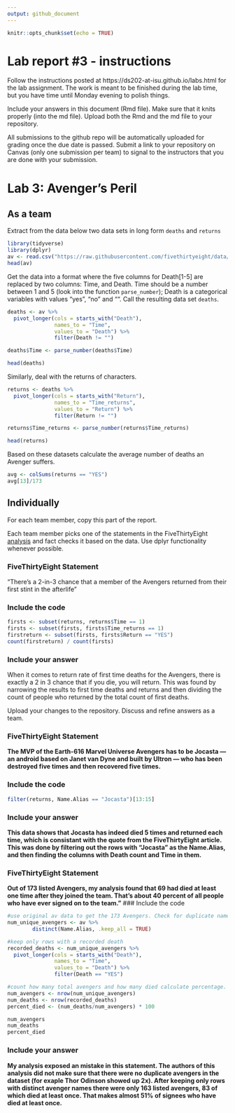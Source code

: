 ```yaml
---
output: github_document
---
```


<!-- README.md is generated from README.Rmd. Please edit the README.Rmd file -->


```r
knitr::opts_chunk$set(echo = TRUE)
```

# Lab report #3 - instructions

Follow the instructions posted at https://ds202-at-isu.github.io/labs.html for the lab assignment. The work is meant to be finished during the lab time, but you have time until Monday evening to polish things.

Include your answers in this document (Rmd file). Make sure that it knits properly (into the md file). Upload both the Rmd and the md file to your repository.  

All submissions to the github repo will be automatically uploaded for grading once the due date is passed.
Submit a link to your repository on Canvas (only one submission per team) to signal to the instructors that you are done with your submission.

# Lab 3: Avenger's Peril

## As a team

Extract from the data below two data sets in long form `deaths` and `returns`

```r
library(tidyverse)
library(dplyr)
av <- read.csv("https://raw.githubusercontent.com/fivethirtyeight/data/master/avengers/avengers.csv", stringsAsFactors = FALSE)
head(av)
```

Get the data into a format where the five columns for Death[1-5] are replaced by two columns: Time, and Death. Time should be a number between 1 and 5 (look into the function `parse_number`); Death is a categorical variables with values "yes", "no" and "". Call the resulting data set `deaths`. 
```r
deaths <- av %>%
  pivot_longer(cols = starts_with("Death"),
               names_to = "Time",
               values_to = "Death") %>%
               filter(Death != "")

deaths$Time <- parse_number(deaths$Time)

head(deaths)
```

Similarly, deal with the returns of characters.
```r
returns <- deaths %>%
  pivot_longer(cols = starts_with("Return"),
               names_to = "Time_returns",
               values_to = "Return") %>%
               filter(Return != "")

returns$Time_returns <- parse_number(returns$Time_returns)

head(returns)
```

Based on these datasets calculate the average number of deaths an Avenger suffers.
```r
avg <- colSums(returns == "YES")
avg[13]/173
```


## Individually

For each team member, copy this part of the report. 

Each team member picks one of the statements in the FiveThirtyEight [analysis](https://fivethirtyeight.com/features/avengers-death-comics-age-of-ultron/) and fact checks it based on the data. Use dplyr functionality whenever possible.

### FiveThirtyEight Statement

"There’s a 2-in-3 chance that a member of the Avengers returned from their first stint in the afterlife"

### Include the code

```r
firsts <- subset(returns, returns$Time == 1)
firsts <- subset(firsts, firsts$Time_returns == 1)
firstreturn <- subset(firsts, firsts$Return == "YES")
count(firstreturn) / count(firsts)

```


### Include your answer

When it comes to return rate of first time deaths for the Avengers, there is exactly a 2 in 3 chance that if you die, you will return. This was found by narrowing the results to first time deaths and returns and then dividing the count of people who returned by the total count of first deaths. 

Upload your changes to the repository. Discuss and refine answers as a team.

### FiveThirtyEight Statement

**The MVP of the Earth-616 Marvel Universe Avengers has to be Jocasta — an android based on Janet van Dyne and built by Ultron — who has been destroyed five times and then recovered five times.**

### Include the code

```r
filter(returns, Name.Alias == "Jocasta")[13:15]
```

### Include your answer

**This data shows that Jocasta has indeed died 5 times and returned each time, which is consistant with the quote from the FiveThirtyEight article. This was done by filtering out the rows with "Jocasta" as the Name.Alias, and then finding the columns with Death count and Time in them.**

### FiveThirtyEight Statement
**Out of 173 listed Avengers, my analysis found that 69 had died at least one time after they joined the team. That’s about 40 percent of all people who have ever signed on to the team."**
### Include the code
```r
#use original av data to get the 173 Avengers. Check for duplicate names
num_unique_avengers <- av %>%
        distinct(Name.Alias, .keep_all = TRUE)

#keep only rows with a recorded death
recorded_deaths <- num_unique_avengers %>%
  pivot_longer(cols = starts_with("Death"),
               names_to = "Time",
               values_to = "Death") %>%
               filter(Death == "YES")

#count how many total avengers and how many died calculate percentage.
num_avengers <- nrow(num_unique_avengers)
num_deaths <- nrow(recorded_deaths)
percent_died <- (num_deaths/num_avengers) * 100

num_avengers
num_deaths
percent_died
```
### Include your answer
**My analysis exposed an mistake in this statement. The authors of this analysis did not make sure that there were no duplicate avengers in the dataset (for exaple Thor Odinson showed up 2x). After keeping only rows with distinct avenger names there were only 163 listed avengers, 83 of which died at least once. That makes almost 51% of signees who have died at least once.**

